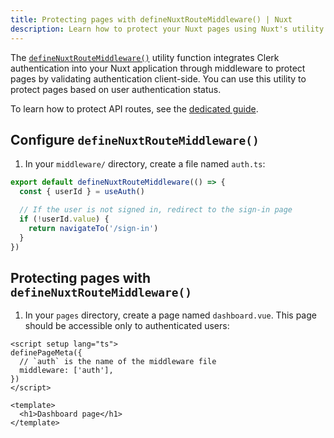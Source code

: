 ```yaml
---
title: Protecting pages with defineNuxtRouteMiddleware() | Nuxt
description: Learn how to protect your Nuxt pages using Nuxt's utility function.
---
```


The [`defineNuxtRouteMiddleware()`](https://nuxt.com/docs/api/utils/define-nuxt-route-middleware) utility function integrates Clerk authentication into your Nuxt application through middleware to protect pages by validating authentication client-side. You can use this utility to protect pages based on user authentication status.

To learn how to protect API routes, see the [dedicated guide](/docs/references/nuxt/clerk-middleware#protect-api-routes).

## Configure `defineNuxtRouteMiddleware()`

1. In your `middleware/` directory, create a file named `auth.ts`:

```ts {{ filename: 'middleware/auth.ts' }}
export default defineNuxtRouteMiddleware(() => {
  const { userId } = useAuth()

  // If the user is not signed in, redirect to the sign-in page
  if (!userId.value) {
    return navigateTo('/sign-in')
  }
})
```

## Protecting pages with `defineNuxtRouteMiddleware()`

1. In your `pages` directory, create a page named `dashboard.vue`. This page should be accessible only to authenticated users:

```vue {{ filename: 'pages/dashboard.vue' }}
<script setup lang="ts">
definePageMeta({
  // `auth` is the name of the middleware file
  middleware: ['auth'],
})
</script>

<template>
  <h1>Dashboard page</h1>
</template>
```
